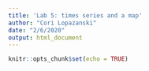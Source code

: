 ```yaml
---
title: 'Lab 5: times series and a map'
author: "Cori Lopazanski"
date: "2/6/2020"
output: html_document
---
```


```r
knitr::opts_chunk$set(echo = TRUE)
```

